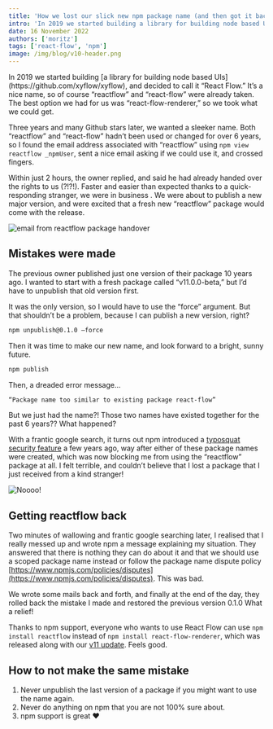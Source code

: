 ```yaml
---
title: 'How we lost our slick new npm package name (and then got it back)'
intro: 'In 2019 we started building a library for building node based UIs, and decided to call it “React Flow.” It’s a nice name, so of course “reactflow” and “react-flow” were already taken. The best option we had for us was “react-flow-renderer,” so we took what we could get.'
date: 16 November 2022
authors: ['moritz']
tags: ['react-flow', 'npm']
image: /img/blog/v10-header.png
---
```



<BlogPostLayout>
In 2019 we started building [a library for building node based UIs](https://github.com/xyflow/xyflow), and decided to call it “React Flow.” It’s a nice name, so of course “reactflow” and “react-flow” were already taken. The best option we had for us was “react-flow-renderer,” so we took what we could get.

Three years and many Github stars later, we wanted a sleeker name. Both “reactflow” and “react-flow” hadn’t been used or changed for over 6 years, so I found the email address associated with “reactflow” using `npm view reactflow _npmUser`, sent a nice email asking if we could use it, and crossed fingers.

Within just 2 hours, the owner replied, and said he had already handed over the rights to us (?!?!). Faster and easier than expected thanks to a quick-responding stranger, we were in business <Emoji content="🔥" />. We were about to publish a new major version, and were excited that a fresh new “reactflow” package would come with the release.

<Bleed>
  <Image
    src="/img/blog/npm/package-handover.png"
    alt="email from reactflow package handover"
    width={716}
    height={371}
  />
</Bleed>

## Mistakes were made

The previous owner published just one version of their package 10 years ago. I wanted to start with a fresh package called “v11.0.0-beta,” but I’d have to unpublish that old version first.

It was the only version, so I would have to use the “force” argument. But that shouldn’t be a problem, because I can publish a new version, right?

```sh
npm unpublish@0.1.0 —force
```

Then it was time to make our new name, and look forward to a bright, sunny future.

```sh
npm publish
```

Then, a dreaded error message…

```sh
“Package name too similar to existing package react-flow”
```

But we just had the name?! Those two names have existed together for the past 6 years?? What happened?

With a frantic google search, it turns out npm introduced a [typosquat security feature](https://blog.npmjs.org/post/168978377570/new-package-moniker-rules) a few years ago, way after either of these package names were created, which was now blocking me from using the “reactflow” package at all. I felt terrible, and couldn’t believe that I lost a package that I just received from a kind stranger!

<Bleed>
  <Image src="/img/blog/npm/nooo.gif" alt="Noooo!" width={498} height={249} />
</Bleed>

## Getting reactflow back

Two minutes of wallowing and frantic google searching later, I realised that I really messed up and wrote npm a message explaining my situation. They answered that there is nothing they can do about it and that we should use a scoped package name instead or follow the package name dispute policy [https://www.npmjs.com/policies/disputes](https://www.npmjs.com/policies/disputes). This was bad.

We wrote some mails back and forth, and finally at the end of the day, they rolled back the mistake I made and restored the previous version 0.1.0 What a relief! <Emoji content="🙏" />

Thanks to npm support, everyone who wants to use React Flow can use `npm install reactflow` instead of `npm install react-flow-renderer`, which was released along with our [v11 update](https://reactflow.dev/blog/react-flow-v11/). Feels good. <Emoji content="😌" />

## How to not make the same mistake

1. Never unpublish the last version of a package if you might want to use the name again.
2. Never do anything on npm that you are not 100% sure about.
3. npm support is great ❤️

</BlogPostLayout>
